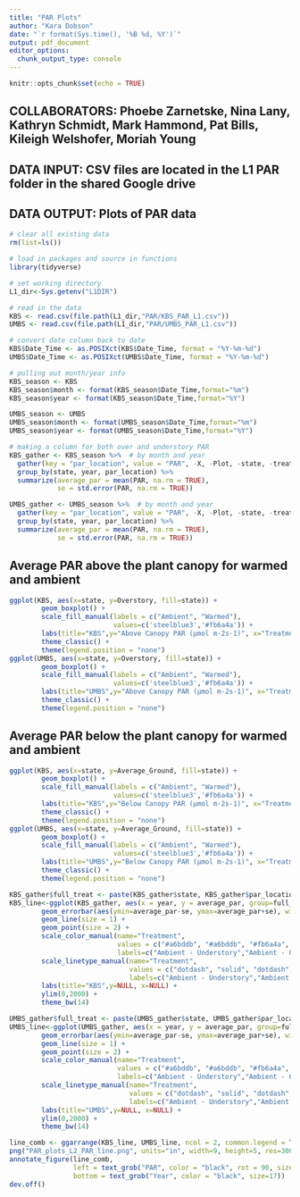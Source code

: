 ```yaml
---
title: "PAR Plots"
author: "Kara Dobson"
date: "`r format(Sys.time(), '%B %d, %Y')`"
output: pdf_document
editor_options: 
  chunk_output_type: console
---
```


```r
knitr::opts_chunk$set(echo = TRUE)
```

## COLLABORATORS: Phoebe Zarnetske, Nina Lany, Kathryn Schmidt, Mark Hammond, Pat Bills, Kileigh Welshofer, Moriah Young
## DATA INPUT: CSV files are located in the L1 PAR folder in the shared Google drive
## DATA OUTPUT: Plots of PAR data  

```r
# clear all existing data
rm(list=ls())

# load in packages and source in functions
library(tidyverse)

# set working directory
L1_dir<-Sys.getenv("L1DIR")

# read in the data
KBS <- read.csv(file.path(L1_dir,"PAR/KBS_PAR_L1.csv"))
UMBS <- read.csv(file.path(L1_dir,"PAR/UMBS_PAR_L1.csv"))

# convert date column back to date
KBS$Date_Time <- as.POSIXct(KBS$Date_Time, format = "%Y-%m-%d")
UMBS$Date_Time <- as.POSIXct(UMBS$Date_Time, format = "%Y-%m-%d")

# pulling out month/year info
KBS_season <- KBS
KBS_season$month <- format(KBS_season$Date_Time,format="%m")
KBS_season$year <- format(KBS_season$Date_Time,format="%Y")

UMBS_season <- UMBS
UMBS_season$month <- format(UMBS_season$Date_Time,format="%m")
UMBS_season$year <- format(UMBS_season$Date_Time,format="%Y")

# making a column for both over and understory PAR
KBS_gather <- KBS_season %>%  # by month and year
  gather(key = "par_location", value = "PAR", -X, -Plot, -state, -treatment_key,-insecticide,-Site,-Date_Time,-Understory_1,-Understory_2,-Percent_Sunlight,-month,-year) %>%
  group_by(state, year, par_location) %>%
  summarize(average_par = mean(PAR, na.rm = TRUE),
            se = std.error(PAR, na.rm = TRUE))

UMBS_gather <- UMBS_season %>%  # by month and year
  gather(key = "par_location", value = "PAR", -X, -Plot, -state, -treatment_key,-insecticide,-Site,-Date_Time,-Understory_1,-Understory_2,-Percent_Sunlight,-month,-year) %>%
  group_by(state, year, par_location) %>%
  summarize(average_par = mean(PAR, na.rm = TRUE),
            se = std.error(PAR, na.rm = TRUE))
```
\pagebreak

## Average PAR above the plant canopy for warmed and ambient
```r
ggplot(KBS, aes(x=state, y=Overstory, fill=state)) +
        geom_boxplot() +
        scale_fill_manual(labels = c("Ambient", "Warmed"),
                          values=c('steelblue3','#fb6a4a')) +
        labs(title="KBS",y="Above Canopy PAR (µmol m-2s-1)", x="Treatment") +
        theme_classic() +
        theme(legend.position = "none")
ggplot(UMBS, aes(x=state, y=Overstory, fill=state)) +
        geom_boxplot() +
        scale_fill_manual(labels = c("Ambient", "Warmed"),
                          values=c('steelblue3','#fb6a4a')) +
        labs(title="UMBS",y="Above Canopy PAR (µmol m-2s-1)", x="Treatment") +
        theme_classic() +
        theme(legend.position = "none")
```
\pagebreak

## Average PAR below the plant canopy for warmed and ambient
```r
ggplot(KBS, aes(x=state, y=Average_Ground, fill=state)) +
        geom_boxplot() +
        scale_fill_manual(labels = c("Ambient", "Warmed"),
                          values=c('steelblue3','#fb6a4a')) +
        labs(title="KBS",y="Below Canopy PAR (µmol m-2s-1)", x="Treatment") +
        theme_classic() +
        theme(legend.position = "none")
ggplot(UMBS, aes(x=state, y=Average_Ground, fill=state)) +
        geom_boxplot() +
        scale_fill_manual(labels = c("Ambient", "Warmed"),
                          values=c('steelblue3','#fb6a4a')) +
        labs(title="UMBS",y="Below Canopy PAR (µmol m-2s-1)", x="Treatment") +
        theme_classic() +
        theme(legend.position = "none")
```
```r
KBS_gather$full_treat <- paste(KBS_gather$state, KBS_gather$par_location, sep="_")
KBS_line<-ggplot(KBS_gather, aes(x = year, y = average_par, group=full_treat, color = full_treat, linetype=full_treat)) +
        geom_errorbar(aes(ymin=average_par-se, ymax=average_par+se), width=.1,color="black",linetype="solid") +
        geom_line(size = 1) +
        geom_point(size = 2) +
        scale_color_manual(name="Treatment",
                           values = c("#a6bddb", "#a6bddb", "#fb6a4a", "#fb6a4a"),
                           labels=c("Ambient - Understory","Ambient - Overstory","Warmed - Understory", "Warmed - Overstory")) +
        scale_linetype_manual(name="Treatment",
                              values = c("dotdash", "solid", "dotdash", "solid"),
                              labels=c("Ambient - Understory","Ambient - Overstory","Warmed - Understory", "Warmed - Overstory")) +
        labs(title="KBS",y=NULL, x=NULL) +
        ylim(0,2000) +
        theme_bw(14)

UMBS_gather$full_treat <- paste(UMBS_gather$state, UMBS_gather$par_location, sep="_")
UMBS_line<-ggplot(UMBS_gather, aes(x = year, y = average_par, group=full_treat, color = full_treat, linetype=full_treat)) +
        geom_errorbar(aes(ymin=average_par-se, ymax=average_par+se), width=.1,color="black",linetype="solid") +
        geom_line(size = 1) +
        geom_point(size = 2) +
        scale_color_manual(name="Treatment",
                           values = c("#a6bddb", "#a6bddb", "#fb6a4a", "#fb6a4a"),
                           labels=c("Ambient - Understory","Ambient - Overstory","Warmed - Understory", "Warmed - Overstory")) +
        scale_linetype_manual(name="Treatment",
                              values = c("dotdash", "solid", "dotdash", "solid"),
                              labels=c("Ambient - Understory","Ambient - Overstory","Warmed - Understory", "Warmed - Overstory")) +
        labs(title="UMBS",y=NULL, x=NULL) +
        ylim(0,2000) +
        theme_bw(14)

line_comb <- ggarrange(KBS_line, UMBS_line, ncol = 2, common.legend = T, legend = "right")
png("PAR_plots_L2_PAR_line.png", units="in", width=9, height=5, res=300)
annotate_figure(line_comb,
                left = text_grob("PAR", color = "black", rot = 90, size=17),
                bottom = text_grob("Year", color = "black", size=17))
dev.off()
```

